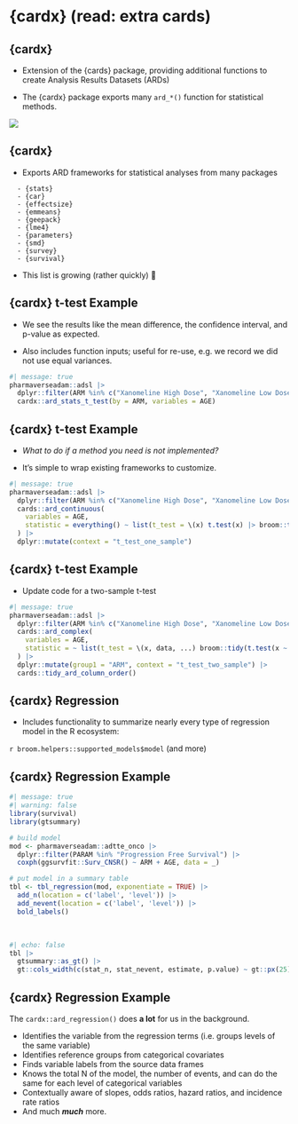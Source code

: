 # {cardx} (read: extra cards)

## {cardx}

-   Extension of the {cards} package, providing additional functions to create Analysis Results Datasets (ARDs)

-   The {cardx} package exports many `ard_*()` function for statistical methods.

![](images/cards-cardx-hex.png){fig-alt="cards and cardx package logos" fig-align="center"}

## {cardx}

-   Exports ARD frameworks for statistical analyses from many packages 

::: {.larger}

      - {stats}
      - {car}
      - {effectsize}
      - {emmeans}
      - {geepack}
      - {lme4}
      - {parameters}
      - {smd}
      - {survey}
      - {survival}

:::

-   This list is growing (rather quickly) 🌱

## {cardx} t-test Example

::: {.small}

- We see the results like the mean difference, the confidence interval, and p-value as expected.

- Also includes function inputs; useful for re-use, e.g. we record we did not use equal variances.

:::

```r
#| message: true
pharmaverseadam::adsl |> 
  dplyr::filter(ARM %in% c("Xanomeline High Dose", "Xanomeline Low Dose")) |>
  cardx::ard_stats_t_test(by = ARM, variables = AGE)
```

## {cardx} t-test Example

- _What to do if a method you need is not implemented?_

- It's simple to wrap existing frameworks to customize.

```r
#| message: true
pharmaverseadam::adsl |> 
  dplyr::filter(ARM %in% c("Xanomeline High Dose", "Xanomeline Low Dose")) |>
  cards::ard_continuous(
    variables = AGE,
    statistic = everything() ~ list(t_test = \(x) t.test(x) |> broom::tidy())
  ) |> 
  dplyr::mutate(context = "t_test_one_sample")
```

## {cardx} t-test Example

- Update code for a two-sample t-test

```r
#| message: true
pharmaverseadam::adsl |> 
  dplyr::filter(ARM %in% c("Xanomeline High Dose", "Xanomeline Low Dose")) |>
  cards::ard_complex(
    variables = AGE,
    statistic = ~ list(t_test = \(x, data, ...) broom::tidy(t.test(x ~ data$ARM)))
  ) |> 
  dplyr::mutate(group1 = "ARM", context = "t_test_two_sample") |> 
  cards::tidy_ard_column_order()
```

## {cardx} Regression

-   Includes functionality to summarize nearly every type of regression model in the R ecosystem: 

::: {.small}

`r broom.helpers::supported_models$model` (and more)

:::

## {cardx} Regression Example


```r
#| message: true
#| warning: false
library(survival)
library(gtsummary)

# build model
mod <- pharmaverseadam::adtte_onco |> 
  dplyr::filter(PARAM %in% "Progression Free Survival") |>
  coxph(ggsurvfit::Surv_CNSR() ~ ARM + AGE, data = _)

# put model in a summary table
tbl <- tbl_regression(mod, exponentiate = TRUE) |> 
  add_n(location = c('label', 'level')) |> 
  add_nevent(location = c('label', 'level')) |> 
  bold_labels()
```

<br>

```r
#| echo: false
tbl |> 
  gtsummary::as_gt() |> 
  gt::cols_width(c(stat_n, stat_nevent, estimate, p.value) ~ gt::px(25))
```

## {cardx} Regression Example

The `cardx::ard_regression()` does **a lot** for us in the background.

- Identifies the variable from the regression terms (i.e. groups levels of the same variable)
- Identifies reference groups from categorical covariates
- Finds variable labels from the source data frames
- Knows the total N of the model, the number of events, and can do the same for each level of categorical variables
- Contextually aware of slopes, odds ratios, hazard ratios, and incidence rate ratios
- And much _**much**_ more.
  


